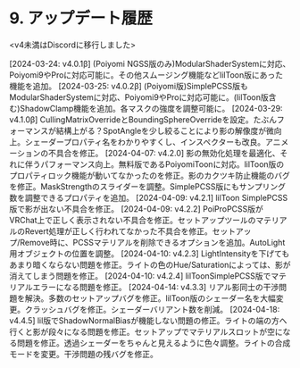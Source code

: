 # 9. アップデート履歴
<v4未満はDiscordに移行しました>

[2024-03-24: v4.0.1β] (Poiyomi NGSS版のみ)ModularShaderSystemに対応、Poiyomi9やProに対応可能に。その他スムージング機能などlilToon版にあった機能を追加。
[2024-03-25: v4.0.2β] (Poiyomi版)SimplePCSS版もModularShaderSystemに対応、Poiyomi9やProに対応可能に。(lilToon版含む)ShadowClamp機能を追加。各マスクの強度を調整可能に。
[2024-03-29: v4.1.0β] CullingMatrixOverrideとBoundingSphereOverrideを設定。たぶんフォーマンスが結構上がる？SpotAngleを少し絞ることにより影の解像度が微向上。シェーダープロパティ名をわかりやすくし、インスペクターも改良。アニメーションの不具合を修正。
[2024-04-07: v4.2.0] 影の無効化処理を最適化、それに伴うパフォーマンス向上。無料版であるPoiyomiToonに対応。lilToon版のプロパティロック機能が動いてなかったのを修正。影のカクツキ防止機能のバグを修正。MaskStrengthのスライダーを調整。SimplePCSS版にもサンプリング数を調整できるプロパティを追加。
[2024-04-09: v4.2.1] lilToon SimplePCSS版で影が出ない不具合を修正。
[2024-04-09: v4.2.2] PoiProPCSS版がVRChat上で正しく表示されない不具合を修正。セットアップツールのマテリアルのRevert処理が正しく行われてなかった不具合を修正。セットアップ/Remove時に、PCSSマテリアルを削除できるオプションを追加。AutoLight用オブジェクトの位置を調整。
[2024-04-10: v4.2.3] LightIntensityを下げてもあまり暗くならない問題を修正。ライトの色のHue/Saturationによっては、影が消えてしまう問題を修正。
[2024-04-10: v4.2.4] lilToonSimplePCSS版でマテリアルエラーになる問題を修正。
[2024-04-14: v4.3.3] リアル影同士の干渉問題を解決。多数のセットアップバグを修正。lilToon版のシェーダー名を大幅変更。クラッシュバグを修正。シェーダーバリアント数を削減。
[2024-04-18: v4.4.5] lil版でShadowNormalBiasが機能しない問題の修正。ライトの端の方へ行くと影が段々になる問題を修正。セットアップでマテリアルスロットが空になる問題を修正。透過シェーダーをちゃんと見えるように色々調整。ライトの合成モードを変更。干渉問題の残バグを修正。

